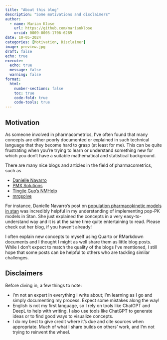```yaml
---
title: "About this blog"
description: "Some motivations and disclaimers"
author:
  - name: Marian Klose
    url: https://github.com/marianklose
    orcid: 0009-0005-1706-6289
date: 10-05-2024
categories: [Motivation, Disclaimer]
image: preview.jpg
draft: false 
echo: true
execute:
  echo: true
  message: false
  warning: false
format:
  html:
    number-sections: false
    toc: true
    code-fold: true
    code-tools: true
---
```


## Motivation

As someone involved in pharmacometrics, I’ve often found that many concepts are either poorly documented or explained in such technical language that they become hard to grasp (at least for me). This can be quite frustrating when you’re trying to learn or understand something new for which you don't have a suitable mathematical and statistical background.  

There are many nice blogs and articles in the field of pharmacometrics, such as

- [Danielle Navarro](https://blog.djnavarro.net/)
- [PMX Solutions](https://www.pmxsolutions.com/)
- [Tingjie Guo’s NMHelp](https://nmhelp.tingjieguo.com/)
- [mrgsolve](https://mrgsolve.org/blog/)

For instance, Danielle Navarro’s post on [population pharmacokinetic models in stan](https://blog.djnavarro.net/posts/2023-06-10_pop-pk-models/) was incredibly helpful in my understanding of implementing pop-PK models in Stan. She just explained the concepts in a very easy-to-understand way and it is at the same time quite entertaining to read. Please check out her blog, if you haven't already!

I often explain new concepts to myself using Quarto or RMarkdown documents and I thought I might as well share them as little blog posts. While I don’t expect to match the quality of the blogs I've mentioned, I still hope that some posts can be helpful to others who are tackling similar challenges.


## Disclaimers

Before diving in, a few things to note:

- I’m not an expert in everything I write about; I’m learning as I go and simply documenting my process. Expect some mistakes along the way!
- English is not my first language, so I rely on tools like ChatGPT and DeepL to help with writing. I also use tools like ChatGPT to generate ideas or to find good ways to visualize concepts.
- I do my best to give credit where it’s due and cite sources when appropriate. Much of what I share builds on others’ work, and I’m not trying to reinvent the wheel. 


